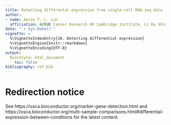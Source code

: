 ```yaml
---
title: Detecting differental expression from single-cell RNA-seq data
author: 
- name: Aaron T. L. Lun
  affiliation: &CRUK Cancer Research UK Cambridge Institute, Li Ka Shing Centre, Robinson Way, Cambridge CB2 0RE, United Kingdom
date: "`r Sys.Date()`"
vignette: >
  %\VignetteIndexEntry{10. Detecting differential expression}
  %\VignetteEngine{knitr::rmarkdown}
  %\VignetteEncoding{UTF-8}    
output: 
  BiocStyle::html_document
    toc: false    
bibliography: ref.bib
---
```

   
# Redirection notice

See https://osca.bioconductor.org/marker-gene-detection.html and https://osca.bioconductor.org/multi-sample-comparisons.html#differential-expression-between-conditions for the latest content.
